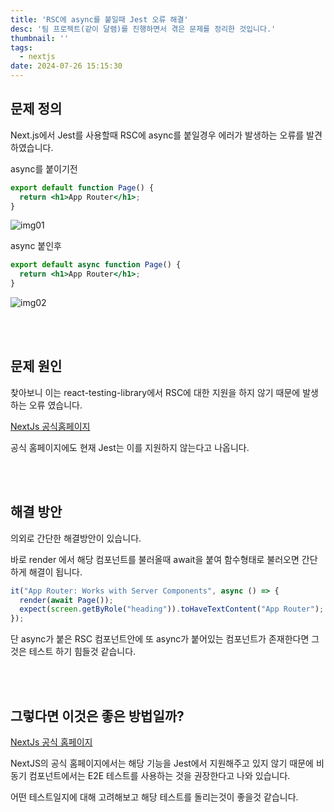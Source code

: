 ```yaml
---
title: 'RSC에 async를 붙일때 Jest 오류 해결'
desc: '팀 프로젝트(같이 달램)를 진행하면서 겪은 문제를 정리한 것입니다.'
thumbnail: ''
tags:
  - nextjs
date: 2024-07-26 15:15:30
---
```


## 문제 정의
Next.js에서 Jest를 사용할때 RSC에 async를 붙일경우 에러가 발생하는 오류를 발견하였습니다.


async를 붙이기전
```jsx
export default function Page() {
  return <h1>App Router</h1>;
}
```
![img01](/posts/dallem01/dallem01-01.png)


async 붙인후
```jsx
export default async function Page() {
  return <h1>App Router</h1>;
}
```
![img02](/posts/dallem01/dallem01-02.png)

<br/><br/>

## 문제 원인
찾아보니 이는 react-testing-library에서 RSC에 대한 지원을 하지 않기 때문에 발생하는 오류 였습니다.

[NextJs 공식홈페이지](https://nextjs.org/docs/app/building-your-application/testing/jest)

공식 홈페이지에도 현재 Jest는 이를 지원하지 않는다고 나옵니다.

<br/><br/>

## 해결 방안

의외로 간단한 해결방안이 있습니다.

바로 render 에서 해당 컴포넌트를 불러올때 await을 붙여 함수형태로 불러오면 간단하게 해결이 됩니다.
```jsx
it("App Router: Works with Server Components", async () => {
  render(await Page());
  expect(screen.getByRole("heading")).toHaveTextContent("App Router");
});
```


단 async가 붙은 RSC 컴포넌트안에 또 async가 붙어있는 컴포넌트가 존재한다면 그것은 테스트 하기 힘들것 같습니다.

<br/><br/>

## 그렇다면 이것은 좋은 방법일까?
[NextJs 공식 홈페이지](https://nextjs.org/docs/app/building-your-application/testing/jest)

NextJS의 공식 홈페이지에서는 해당 기능을 Jest에서 지원해주고 있지 않기 때문에 비동기 컴포넌트에서는 E2E 테스트를 사용하는 것을 권장한다고 나와 있습니다.

어떤 테스트일지에 대해 고려해보고 해당 테스트를 돌리는것이 좋을것 같습니다.
